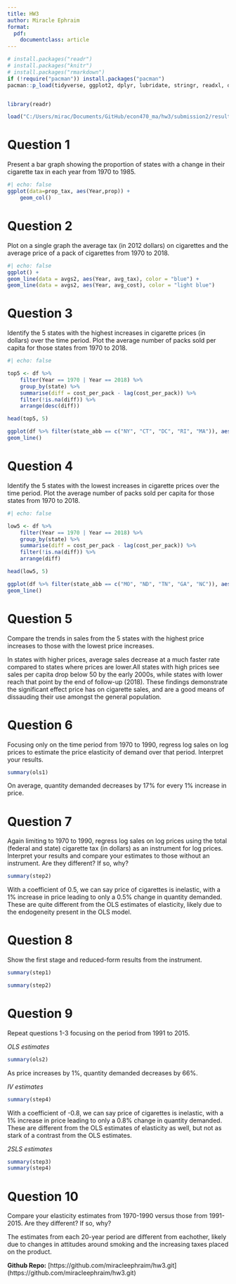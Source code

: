 ```yaml
---
title: HW3
author: Miracle Ephraim
format:
  pdf:
    documentclass: article
---
```


```r


# install.packages("readr")
# install.packages("knitr")
# install.packages("rmarkdown")
if (!require("pacman")) install.packages("pacman")
pacman::p_load(tidyverse, ggplot2, dplyr, lubridate, stringr, readxl, data.table, gdata)


library(readr)

load("C:/Users/mirac/Documents/GitHub/econ470_ma/hw3/submission2/results/hw_workspace.Rdata")

```

# Question 1

Present a bar graph showing the proportion of states with a change in their cigarette tax in each year from 1970 to 1985.

```r

#| echo: false
ggplot(data=prop_tax, aes(Year,prop)) +
    geom_col() 

```


# Question 2

Plot on a single graph the average tax (in 2012 dollars) on cigarettes and the average price of a pack of cigarettes from 1970 to 2018.

```r

#| echo: false
ggplot() +
geom_line(data = avgs2, aes(Year, avg_tax), color = "blue") +
geom_line(data = avgs2, aes(Year, avg_cost), color = "light blue") 

```


# Question 3

Identify the 5 states with the highest increases in cigarette prices (in dollars) over the time period. Plot the average number of packs sold per capita for those states from 1970 to 2018.

```r

#| echo: false

top5 <- df %>%
    filter(Year == 1970 | Year == 2018) %>%
    group_by(state) %>%
    summarise(diff = cost_per_pack - lag(cost_per_pack)) %>%
    filter(!is.na(diff)) %>%
    arrange(desc(diff))

head(top5, 5)

ggplot(df %>% filter(state_abb == c("NY", "CT", "DC", "RI", "MA")), aes(Year, sales_per_capita, colour = state)) +
geom_line() 


```


# Question 4

Identify the 5 states with the lowest increases in cigarette prices over the time period. Plot the average number of packs sold per capita for those states from 1970 to 2018.

```r

#| echo: false

low5 <- df %>%
    filter(Year == 1970 | Year == 2018) %>%
    group_by(state) %>%
    summarise(diff = cost_per_pack - lag(cost_per_pack)) %>%
    filter(!is.na(diff)) %>%
    arrange(diff) 

head(low5, 5)

ggplot(df %>% filter(state_abb == c("MO", "ND", "TN", "GA", "NC")), aes(Year, sales_per_capita, colour = state)) +
geom_line() 

```


# Question 5

Compare the trends in sales from the 5 states with the highest price increases to those with the lowest price increases.

In states with higher prices, average sales decrease at a much faster rate compared to states where prices are lower.All states with high prices see sales per capita drop below 50 by the early 2000s, while states with lower reach that point by the end of follow-up (2018). These findings demonstrate the significant effect price has on cigarette sales, and are a good means of dissauding their use amongst the general population. 

# Question 6

Focusing only on the time period from 1970 to 1990, regress log sales on log prices to estimate the price elasticity of demand over that period. Interpret your results.

```r

summary(ols1)

```


On average, quantity demanded decreases by 17% for every 1% increase in price.


# Question 7

Again limiting to 1970 to 1990, regress log sales on log prices using the total (federal and state) cigarette tax (in dollars) as an instrument for log prices. Interpret your results and compare your estimates to those without an instrument. Are they different? If so, why?

```r

summary(step2)

```


With a coefficient of 0.5, we can say price of cigarettes is inelastic, with a 1% increase in price leading to only a 0.5% change in quantity demanded. These are quite different from the OLS estimates of elasticity, likely due to the endogeneity present in the OLS model. 


# Question 8

Show the first stage and reduced-form results from the instrument.

```r

summary(step1)

summary(step2)

```


# Question 9 

Repeat questions 1-3 focusing on the period from 1991 to 2015.

*OLS estimates*
```r

summary(ols2)

```

As price increases by 1%, quantity demanded decreases by 66%.


*IV estimates*
```r

summary(step4)

```

With a coefficient of -0.8, we can say price of cigarettes is inelastic, with a 1% increase in price leading to only a 0.8% change in quantity demanded. These are different from the OLS estimates of elasticity as well, but not as stark of a contrast from the OLS estimates.


*2SLS estimates*
```r

summary(step3)
summary(step4)

```


# Question 10 

Compare your elasticity estimates from 1970-1990 versus those from 1991-2015. Are they different? If so, why?

The estimates from each 20-year period are different from eachother, likely due to changes in attitudes around smoking and the increasing taxes placed on the product. 

**Github Repo:** [https://github.com/miracleephraim/hw3.git] (https://github.com/miracleephraim/hw3.git)